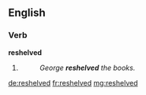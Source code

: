 ==English==

===Verb===
'''reshelved'''

# {{past participle of|reshelve|lang=en}}
#: ''George '''reshelved''' the books.''

[[de:reshelved]]
[[fr:reshelved]]
[[mg:reshelved]]